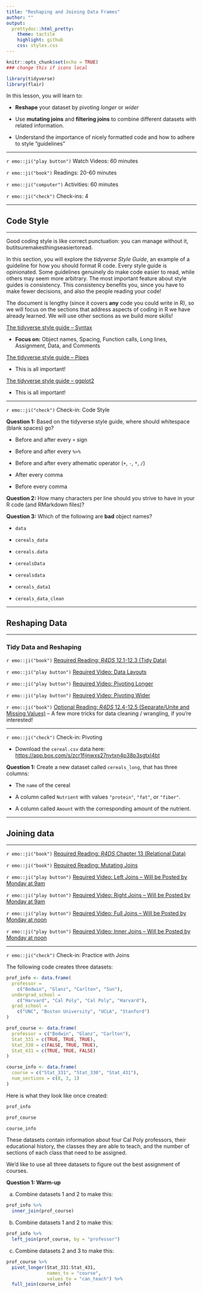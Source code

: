 ```yaml
---
title: "Reshaping and Joining Data Frames"
author: ""
output:
  prettydoc::html_pretty:
    theme: tactile
    highlight: github
    css: styles.css
---
```


```r
knitr::opts_chunk$set(echo = TRUE)
### change this if icons local
```

```r
library(tidyverse)
library(flair)
```


In this lesson, you will learn to:

* **Reshape** your dataset by pivoting *longer* or *wider*

* Use **mutating joins** and **filtering joins** to combine different datasets with related information.

* Understand the importance of nicely formatted code and how to adhere to 
style "guidelines"


---

`r emo::ji("play button")` Watch Videos: 60 minutes  

`r emo::ji("book")` Readings: 20-60 minutes   

`r emo::ji("computer")` Activities: 60 minutes  
  
`r emo::ji("check")` Check-ins: 4


---

## Code Style 

---

Good coding style is like correct punctuation: you can manage without it, butitsuremakesthingseasiertoread.

In this section, you will explore the *tidyverse Style Guide*, an example of a
guideline for how you should format R code. Every style guide is opinionated. 
Some guidelines genuinely do make code easier to read, while others may seem 
more arbitrary. The most important feature about style guides is consistency. 
This consistency benefits you, since you have to make fewer decisions, and
also the people reading your code! 

The document is lengthy (since it covers **any** code you could write in R), so
we will focus on the sections that address aspects of coding in R we have 
already learned. We will use other sections as we build more skills!

[The tidyverse style guide -- Syntax](https://style.tidyverse.org/syntax.html) 

- __Focus on:__ Object names, Spacing, Function calls, Long lines, Assignment, 
Data, and Comments

[The tidyverse style guide -- Pipes](https://style.tidyverse.org/pipes.html)

- This is all important! 

[The tidyverse style guide -- ggplot2](https://style.tidyverse.org/ggplot2.html)

- This is all important! 

---

`r emo::ji("check")` Check-in: Code Style

**Question 1:** Based on the tidyverse style guide, where should whitespace (blank spaces) go? 

- Before and after every `+` sign

- Before and after every `%>%`

- Before and after every athematic operator (`+`, `-`, `*`, `/`)

- After every comma

- Before every comma

**Question 2:** How many characters per line should you strive to have in your 
R code (and RMarkdown files)?

**Question 3:** Which of the following are **bad** object names?

- `data`

- `cereals_data`

- `cereals.data`

- `cerealsData`

- `cerealsdata`

- `cereals_data1`

- `cereals_data_clean`

---

## Reshaping Data

---

### Tidy Data and Reshaping

`r emo::ji("book")` [Required Reading: *R4DS* 12.1-12.3 (Tidy Data)](https://r4ds.had.co.nz/tidy-data.html)

`r emo::ji("play button")` [Required Video: Data Layouts](http://somup.com/crfFrmF6VQ)

`r emo::ji("play button")` [Required Video: Pivoting Longer](http://somup.com/crfF3NF6hg)

`r emo::ji("play button")` [Required Video: Pivoting Wider](http://somup.com/crfqebF63k)

`r emo::ji("book")` [Optional Reading: *R4DS* 12.4-12.5 (Separate/Unite and Missing Values)](https://r4ds.had.co.nz/tidy-data.html) -- A few more tricks for data cleaning / wrangling, if you're interested!


---

`r emo::ji("check")` Check-in: Pivoting

- Download the `cereal.csv` data here: [https://app.box.com/s/zcr1fijnwxs27nvtxn4p38p3sgtxl4bt](https://app.box.com/s/zcr1fijnwxs27nvtxn4p38p3sgtxl4bt)

**Question 1:** Create a new dataset called `cereals_long`, that has three
columns:

* The `name` of the cereal

* A column called `Nutrient` with values `"protein"`, `"fat"`, or `"fiber"`.

* A column called `Amount` with the corresponding amount of the nutrient.

---

## Joining data

---

`r emo::ji("book")` [Required Reading: *R4DS* Chapter 13 (Relational Data)](https://r4ds.had.co.nz/relational-data.html)

`r emo::ji("book")` [Required Reading: Mutating Joins](https://www.garrickadenbuie.com/project/tidyexplain/)

`r emo::ji("play button")` [Required Video: Left Joins -- Will be Posted by Monday at 9am]()

`r emo::ji("play button")` [Required Video: Right Joins -- Will be Posted by Monday at 9am]()

`r emo::ji("play button")` [Required Video: Full Joins -- Will be Posted by Monday at noon]()

`r emo::ji("play button")` [Required Video: Inner Joins -- Will be Posted by Monday at noon]()

---

`r emo::ji("check")` Check-in: Practice with Joins

The following code creates three datasets:

```r
prof_info <- data.frame(
  professor = 
    c("Bodwin", "Glanz", "Carlton", "Sun"),
  undergrad_school = 
    c("Harvard", "Cal Poly", "Cal Poly", "Harvard"),
  grad_school = 
    c("UNC", "Boston University", "UCLA", "Stanford")
)

prof_course <- data.frame(
  professor = c("Bodwin", "Glanz", "Carlton"),
  Stat_331 = c(TRUE, TRUE, TRUE),
  Stat_330 = c(FALSE, TRUE, TRUE),
  Stat_431 = c(TRUE, TRUE, FALSE)
)

course_info <- data.frame(
  course = c("Stat_331", "Stat_330", "Stat_431"),
  num_sections = c(8, 3, 1)
)

```

Here is what they look like once created:

```r
prof_info

prof_course

course_info
```

These datasets contain information about four Cal Poly professors, their
educational history, the classes they are able to teach, and the number of
sections of each class that need to be assigned.

We'd like to use all three datasets to figure out the best assignment of courses.

**Question 1: Warm-up** 

a) Combine datasets 1 and 2 to make this:

```r

prof_info %>% 
  inner_join(prof_course)

```

b) Combine datasets 1 and 2 to make this:

```r

prof_info %>% 
  left_join(prof_course, by = "professor")

```

c) Combine datasets 2 and 3 to make this:

```r
prof_course %>%
  pivot_longer(Stat_331:Stat_431, 
               names_to = "course",
               values_to = "can_teach") %>%
  full_join(course_info)
```